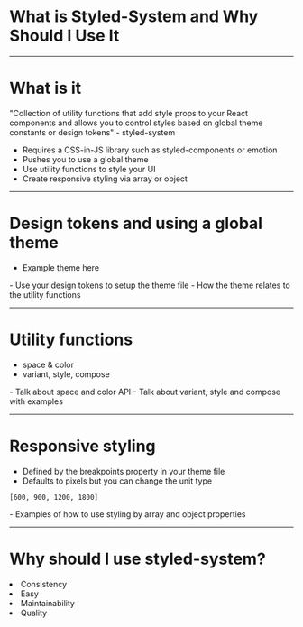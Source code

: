 
<Head>
  <title>Styled-system #1</title>
</Head>

# What is Styled-System and Why Should I Use It

---

# What is it

"Collection of utility functions that add style props to your React components and allows you to control styles based on global theme constants or design tokens" - styled-system

- Requires a CSS-in-JS library such as styled-components or emotion
- Pushes you to use a global theme
- Use utility functions to style your UI
- Create responsive styling via array or object

---

# Design tokens and using a global theme

- Example theme here

<Notes>
  - Use your design tokens to setup the theme file - How the theme relates to
  the utility functions
</Notes>

---

# Utility functions

- space & color
- variant, style, compose

<Notes>
  - Talk about space and color API - Talk about variant, style and compose with
  examples
</Notes>

---

# Responsive styling

- Defined by the breakpoints property in your theme file
- Defaults to pixels but you can change the unit type

```
[600, 900, 1200, 1800]
```

<Notes>- Examples of how to use styling by array and object properties</Notes>

---

# Why should I use styled-system?

<Appear>
  <li>Consistency</li>
  <li>Easy</li>
  <li>Maintainability</li>
  <li>Quality</li>
</Appear>
